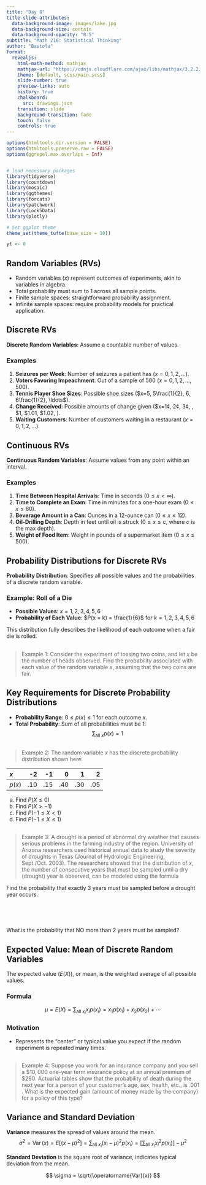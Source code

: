 ```yaml
---
title: "Day 8"
title-slide-attributes:
  data-background-image: images/lake.jpg
  data-background-size: contain
  data-background-opacity: "0.5"
subtitle: "Math 216: Statistical Thinking"
author: "Bastola"
format:
  revealjs:
    html-math-method: mathjax
    mathjax-url: "https://cdnjs.cloudflare.com/ajax/libs/mathjax/3.2.2/MathJax.js" 
    theme: [default, scss/main.scss]
    slide-number: true
    preview-links: auto
    history: true
    chalkboard: 
      src: drawings.json
    transition: slide
    background-transition: fade    
    touch: false
    controls: true
---
```


```r
options(htmltools.dir.version = FALSE)
options(htmltools.preserve.raw = FALSE)
options(ggrepel.max.overlaps = Inf)


# load necessary packages
library(tidyverse)
library(countdown)
library(mosaic)
library(ggthemes)
library(forcats)
library(patchwork)
library(Lock5Data)
library(plotly)

# Set ggplot theme
theme_set(theme_tufte(base_size = 10))

yt <- 0
```

## Random Variables (RVs)

::: cle5
::: font80

- Random variables ($x$) represent outcomes of experiments, akin to variables in algebra.
- Total probability must sum to 1 across all sample points.
- Finite sample spaces: straightforward probability assignment.
- Infinite sample spaces: require probability models for practical application.

:::
:::


## Discrete RVs

::: {.callout-note title="Definition"}
**Discrete Random Variables**: Assume a countable number of values.

### Examples

1. **Seizures per Week**: Number of seizures a patient has ($x=0, 1, 2, \ldots$).
2. **Voters Favoring Impeachment**: Out of a sample of 500 ($x=0, 1, 2, \ldots, 500$).
3. **Tennis Player Shoe Sizes**: Possible shoe sizes ($x=5, 5\frac{1}{2}, 6, 6\frac{1}{2}, \ldots$).
4. **Change Received**: Possible amounts of change given (\$x=1¢, 2¢, 3¢, \ldots, \$1, \$1.01, \$1.02, \ldots).
5. **Waiting Customers**: Number of customers waiting in a restaurant ($x=0, 1, 2, \ldots$).


:::

## Continuous RVs

::: {.callout-note title="Definition"}
**Continuous Random Variables**: Assume values from any point within an interval.

### Examples

1. **Time Between Hospital Arrivals**: Time in seconds ($0 \leq x < \infty$).
2. **Time to Complete an Exam**: Time in minutes for a one-hour exam ($0 \leq x \leq 60$).
3. **Beverage Amount in a Can**: Ounces in a 12-ounce can ($0 \leq x \leq 12$).
4. **Oil-Drilling Depth**: Depth in feet until oil is struck ($0 \leq x \leq c$, where $c$ is the max depth).
5. **Weight of Food Item**: Weight in pounds of a supermarket item ($0 \leq x \leq 500$).

:::


## Probability Distributions for Discrete RVs


::: {.callout-note title="Definition"}
**Probability Distribution**: Specifies all possible values and the probabilities of a discrete random variable.

### Example: Roll of a Die

- **Possible Values**: $x = 1, 2, 3, 4, 5, 6$
- **Probability of Each Value**: $P(x = k) = \frac{1}{6}$ for $k = 1, 2, 3, 4, 5, 6$

This distribution fully describes the likelihood of each outcome when a fair die is rolled.

:::


##

::: font60

>Example 1: Consider the experiment of tossing two coins, and let $x$ be the number of heads observed. Find the probability associated with each value of the random variable $x$, assuming that the two coins are fair.

:::

## Key Requirements for Discrete Probability Distributions

::: bq
::: font80

- **Probability Range**: $0 \leq p(x) \leq 1$ for each outcome $x$.
- **Total Probability**: Sum of all probabilities must be 1:
  $$
  \sum_{\text{all } x} p(x) = 1
  $$
:::
:::


##
::: font60
> Example 2: The random variable $x$ has the discrete probability distribution shown here:


| $x$ | -2 | -1 | 0 | 1 | 2 |
| :--- | ---: | ---: | ---: | ---: | ---: |
| $p(x)$ | .10 | .15 | .40 | .30 | .05 |

a. Find $P(X \leq 0)$
b. Find $P(X>-1)$
c. Find $P(-1 \leq X<1)$
d. Find $P(-1 \leq X \leq 1)$

:::

##

::: font60

> Example 3: A drought is a period of abnormal dry weather that causes serious problems in the farming industry of the region. University of Arizona researchers used historical annual data to study the severity of droughts in Texas (Journal of Hydrologic Engineering, Sept./Oct. 2003). The researchers showed that the distribution of $x$, the number of consecutive years that must be sampled until a dry (drought) year is observed, can be modeled using the formula

\begin{align*}
p(x)=(.3)(.7)^{x-1}, x=1, 2,3, \ldots
\end{align*}


Find the probability that exactly 3 years must be sampled before a drought year occurs.

<br>

<br>

What is the probability that NO more than 2 years must be sampled? 

:::


## Expected Value: Mean of Discrete Random Variables

::: {.callout-note title="Definition"}

The expected value ($E(X)$), or mean, is the weighted average of all possible values.

### Formula

$$
\mu = E(X) = \sum_{\text{all } x_i} x_i p(x_i) = x_1 p(x_1) + x_2 p(x_2) + \cdots
$$

### Motivation
- Represents the "center" or typical value you expect if the random experiment is repeated many times.
:::


##

::: font60
> Example 4: Suppose you work for an insurance company and you sell a $\$ 10,000$ one-year term insurance policy at an annual premium of $\$ 290$. Actuarial tables show that the probability of death during the next year for a person of your customer's age, sex, health, etc., is .001 . What is the expected gain (amount of money made by the company) for a policy of this type?
:::



## Variance and Standard Deviation

::: {.callout-note title="Definition"}

**Variance** measures the spread of values around the mean.
  $$
  \sigma^2 = \operatorname{Var}(x) = E\left[(x-\mu)^2\right] = \sum_{\text{all } x_i}\left(x_i-\mu\right)^2 p(x_i) = \left[\sum_{\text{all } x_i} x_i^2 p(x_i)\right] - \mu^2
  $$

**Standard Deviation** is the square root of variance, indicates typical deviation from the mean.

  $$
  \sigma = \sqrt{\operatorname{Var}(x)}
  $$

:::

